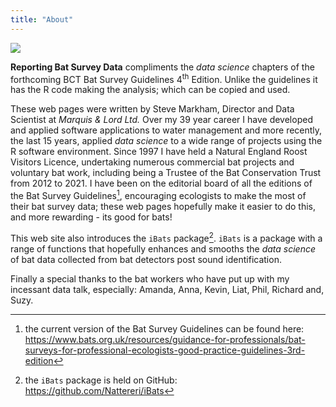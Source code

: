 ```yaml
---
title: "About"
---
```


![](Images/photo.jpg){fig-align="left"}

__Reporting Bat Survey Data__ compliments the _data science_ chapters of the forthcoming BCT Bat Survey Guidelines 4^th^ Edition. Unlike the guidelines it has the R code making the analysis; which can be copied and used.

These web pages were written by Steve Markham, Director and Data Scientist at _Marquis & Lord Ltd._ Over my 39 year career I have developed and applied software applications to water management and more recently, the last 15 years, applied _data science_ to a wide range of projects using the R software environment. Since 1997 I have held a Natural England Roost Visitors Licence, undertaking numerous commercial bat projects and voluntary bat work, including being a Trustee of the Bat Conservation Trust from 2012 to 2021.  I have been on the editorial board of all the editions of the Bat Survey Guidelines[^1], encouraging ecologists to make the most of their bat survey data; these web pages hopefully make it easier to do this, and more rewarding - its good for bats! 

This web site also introduces the `iBats` package[^2]. `iBats` is a package with a range of functions that hopefully enhances and smooths the _data science_ of bat data collected from bat detectors post sound identification.  

<!-- The `iBats` name is borrowed from Prof Kate Jones and follows in the citizen science spirit of the original __iBats__. -->

Finally a special thanks to the bat workers who have put up with my incessant data talk, especially: Amanda, Anna, Kevin, Liat, Phil, Richard and, Suzy.

[^1]: the current version of the Bat Survey Guidelines can be found here:   <https://www.bats.org.uk/resources/guidance-for-professionals/bat-surveys-for-professional-ecologists-good-practice-guidelines-3rd-edition>

[^2]: the `iBats` package is held on GitHub: <https://github.com/Nattereri/iBats>
